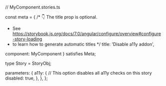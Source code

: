 // MyComponent.stories.ts



const meta = {
  /* 👇 The title prop is optional.
   * See https://storybook.js.org/docs/7.0/angular/configure/overview#configure-story-loading
   * to learn how to generate automatic titles
   */
  title: 'Disable a11y addon',

  component: MyComponent
} satisfies Meta<MyComponent>;

type Story = StoryObj<MyComponent>;

  parameters: {
    a11y: {
      // This option disables all a11y checks on this story
      disabled: true,
    },
  },
};
